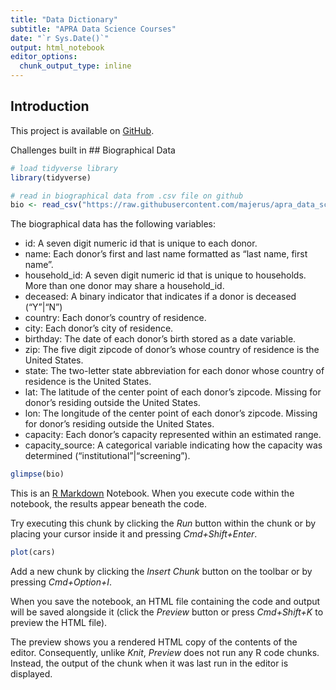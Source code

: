 ```yaml
---
title: "Data Dictionary"
subtitle: "APRA Data Science Courses"
date: "`r Sys.Date()`"
output: html_notebook
editor_options: 
  chunk_output_type: inline
---
```


## Introduction

This project is available on [GitHub](https://github.com/majerus/apra_data_science_courses).

Challenges built in
## Biographical Data

```r
# load tidyverse library 
library(tidyverse)

# read in biographical data from .csv file on github
bio <- read_csv("https://raw.githubusercontent.com/majerus/apra_data_science_courses/master/bio_data_table.csv")

```

The biographical data has the following variables:    

- id: A seven digit numeric id that is unique to each donor.  
- name: Each donor's first and last name formatted as "last name, first name".
- household_id: A seven digit numeric id that is unique to households. More than one donor may share a household_id. 
- deceased: A binary indicator that indicates if a donor is deceased ("Y"|"N")
- country: Each donor's country of residence. 
- city: Each donor's city of residence. 
- birthday: The date of each donor's birth stored as a date variable.
- zip: The five digit zipcode of donor's whose country of residence is the United States. 
- state: The two-letter state abbreviation for each donor whose country of residence is the United States. 
- lat: The latitude of the center point of each donor's zipcode. Missing for donor's residing outside the United States.  
- lon: The longitude of the center point of each donor's zipcode. Missing for donor's residing outside the United States.
- capacity: Each donor's capacity represented within an estimated range. 
- capacity_source: A categorical variable indicating how the capacity was determined ("institutional"|"screening").

```r

glimpse(bio)

```



This is an [R Markdown](http://rmarkdown.rstudio.com) Notebook. When you execute code within the notebook, the results appear beneath the code. 

Try executing this chunk by clicking the *Run* button within the chunk or by placing your cursor inside it and pressing *Cmd+Shift+Enter*. 

```r
plot(cars)
```

Add a new chunk by clicking the *Insert Chunk* button on the toolbar or by pressing *Cmd+Option+I*.

When you save the notebook, an HTML file containing the code and output will be saved alongside it (click the *Preview* button or press *Cmd+Shift+K* to preview the HTML file). 

The preview shows you a rendered HTML copy of the contents of the editor. Consequently, unlike *Knit*, *Preview* does not run any R code chunks. Instead, the output of the chunk when it was last run in the editor is displayed.

